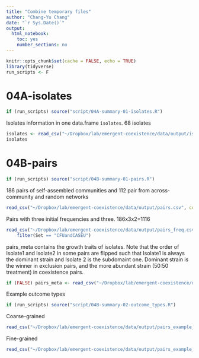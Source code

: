 ```yaml
---
title: "Combine temporary files"
author: "Chang-Yu Chang"
date: "`r Sys.Date()`"
output:
  html_notebook:  
    toc: yes
    number_sections: no
---
```


```r
knitr::opts_chunk$set(cache = FALSE, echo = TRUE)
library(tidyverse)
run_scripts <- F
```


# 04A-isolates

```r
if (run_scripts) source("script/04A-summary-01-isolates.R")
```

Isolates information in one data.frame `isolates`. 68 isolates

```r
isolates <- read_csv("~/Dropbox/lab/emergent-coexistence/data/output/isolates.csv", col_types = cols())
isolates
```




# 04B-pairs

```r
if (run_scripts) source("script/04B-summary-01-pairs.R")
```

186 pairs of self-assembled communities and 112 pair from across-community and random networks

```r
read_csv("~/Dropbox/lab/emergent-coexistence/data/output/pairs.csv", col_types = cols())
```

Pairs with three initial frequencies and three. 186x3x2=1116

```r
read_csv("~/Dropbox/lab/emergent-coexistence/data/output/pairs_freq.csv", col_types = cols()) %>%
    filter(Set == "CFUandCASEU")
```

pairs_meta contains the growth traits of isolates. Note that the order of Isolate1 and Isolate2 in some pairs are flipped such that Isolate1 is always the dominant strain and Isolate 2 is the subdomaint one. Dominant strain is the winner in exclusion pairs, and the more abundant strain (50:50 treatment) in coexistence pairs.

```r
if (FALSE) pairs_meta <- read_csv("~/Dropbox/lab/emergent-coexistence/data/output/pairs_meta.csv", col_types = cols())
```

Example outcome types

```r
if (run_scripts) source("script/04B-summary-02-outcome_types.R")
```

Coarse-grained 

```r
read_csv("~/Dropbox/lab/emergent-coexistence/data/output/pairs_example_outcomes.csv", col_types = cols())
```
Fine-grained 

```r
read_csv("~/Dropbox/lab/emergent-coexistence/data/output/pairs_example_outcomes_finer.csv", col_types = cols())
```
















